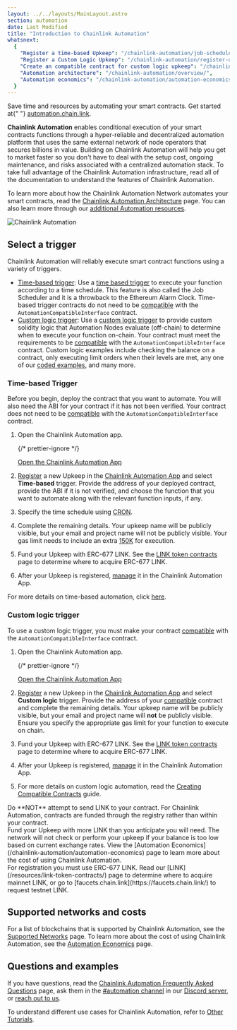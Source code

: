 ```yaml
---
layout: ../../layouts/MainLayout.astro
section: automation
date: Last Modified
title: "Introduction to Chainlink Automation"
whatsnext:
  {
    "Register a time-based Upkeep": "/chainlink-automation/job-scheduler/",
    "Register a Custom Logic Upkeep": "/chainlink-automation/register-upkeep/",
    "Create an compatible contract for custom logic upkeep": "/chainlink-automation/compatible-contracts/",
    "Automation architecture": "/chainlink-automation/overview/",
    "Automation economics": "/chainlink-automation/automation-economics/",
  }
---
```



<Aside type="note" title="Get Started">
  Save time and resources by automating your smart contracts. Get started at{" "}
  <a href="https://automation.chain.link">automation.chain.link</a>.
</Aside>

**Chainlink Automation** enables conditional execution of your smart contracts functions through a hyper-reliable and decentralized automation platform that uses the same external network of node operators that secures billions in value. Building on Chainlink Automation will help you get to market faster so you don't have to deal with the setup cost, ongoing maintenance, and risks associated with a centralized automation stack. To take full advantage of the Chainlink Automation infrastructure, read all of the documentation to understand the features of Chainlink Automation.

<YouTube id="https://www.youtube.com/watch?v=dj0impNJdls" />

To learn more about how the Chainlink Automation Network automates your smart contracts, read the [Chainlink Automation Architecture](/chainlink-automation/overview) page. You can also learn more through our [additional Automation resources](https://chain.link/automation#masterclass).

![Chainlink Automation](/images/contract-devs/automation/automation_intro.gif)

## Select a trigger

Chainlink Automation will reliably execute smart contract functions using a variety of triggers.

- [Time-based trigger](#time-based-trigger): Use a [time based trigger](#time-based-trigger) to execute your function according to a time schedule. This feature is also called the Job Scheduler and it is a throwback to the Ethereum Alarm Clock. Time-based trigger contracts do not need to be [compatible](/chainlink-automation/compatible-contracts/#example-contract) with the `AutomationCompatibleInterface` contract.
- [Custom logic trigger](#custom-logic-trigger): Use a [custom logic trigger](#custom-logic-trigger) to provide custom solidity logic that Automation Nodes evaluate (off-chain) to determine when to execute your function on-chain. Your contract must meet the requirements to be [compatible](/chainlink-automation/compatible-contracts/) with the `AutomationCompatibleInterface` contract. Custom logic examples include checking the balance on a contract, only executing limit orders when their levels are met, any one of our [coded examples](/chainlink-automation/util-overview), and many more.

### Time-based Trigger

Before you begin, deploy the contract that you want to automate. You will also need the ABI for your contract if it has not been verified. Your contract does not need to be [compatible](/chainlink-automation/compatible-contracts/) with the `AutomationCompatibleInterface` contract.

1. Open the Chainlink Automation app.

   {/* prettier-ignore */}
   <div class="remix-callout">
      <a href="https://automation.chain.link" >Open the Chainlink Automation App</a>
   </div>

1. [Register](/chainlink-automation/job-scheduler/) a new Upkeep in the [Chainlink Automation App](https://automation.chain.link) and select **Time-based** trigger. Provide the address of your deployed contract, provide the ABI if it is not verified, and choose the function that you want to automate along with the relevant function inputs, if any.

1. Specify the time schedule using [CRON](/chainlink-automation/job-scheduler/#specifying-the-time-schedule).

1. Complete the remaining details. Your upkeep name will be publicly visible, but your email and project name will not be publicly visible. Your gas limit needs to include an extra [150K](/chainlink-automation/job-scheduler/#entering-upkeep-details) for execution.

1. Fund your Upkeep with ERC-677 LINK. See the [LINK token contracts](/resources/link-token-contracts/) page to determine where to acquire ERC-677 LINK.

1. After your Upkeep is registered, [manage](/chainlink-automation/manage-upkeeps/) it in the Chainlink Automation App.

For more details on time-based automation, click [here](/chainlink-automation/job-scheduler/).

### Custom logic trigger

To use a custom logic trigger, you must make your contract [compatible](/chainlink-automation/compatible-contracts/) with the `AutomationCompatibleInterface` contract.

1. Open the Chainlink Automation app.

   {/* prettier-ignore */}
   <div class="remix-callout">
      <a href="https://automation.chain.link" >Open the Chainlink Automation App</a>
   </div>

1. [Register](/chainlink-automation/register-upkeep/) a new Upkeep in the [Chainlink Automation App](https://automation.chain.link) and select **Custom logic** trigger. Provide the address of your [compatible](/chainlink-automation/compatible-contracts/) contract and complete the remaining details. Your upkeep name will be publicly visible, but your email and project name will **not** be publicly visible. Ensure you specify the appropriate gas limit for your function to execute on chain.

1. Fund your Upkeep with ERC-677 LINK. See the [LINK token contracts](/resources/link-token-contracts/) page to determine where to acquire ERC-677 LINK.

1. After your Upkeep is registered, [manage](/chainlink-automation/manage-upkeeps/) it in the Chainlink Automation App.

1. For more details on custom logic automation, read the [Creating Compatible Contracts](/chainlink-automation/compatible-contracts/) guide.

<Aside type="caution" title="WARNING">
  Do **NOT** attempt to send LINK to your contract. For Chainlink Automation, contracts are funded through the registry
  rather than within your contract.
</Aside>

<Aside type="tip" title="Funding Upkeep">
  Fund your Upkeep with more LINK than you anticipate you will need. The network will not check or perform your upkeep
  if your balance is too low based on current exchange rates. View the [Automation
  Economics](/chainlink-automation/automation-economics) page to learn more about the cost of using Chainlink
  Automation.
</Aside>

<Aside type="tip" title="ERC677 Link">
  For registration you must use ERC-677 LINK. Read our [LINK](/resources/link-token-contracts/) page to determine where
  to acquire mainnet LINK, or go to [faucets.chain.link](https://faucets.chain.link/) to request testnet LINK.
</Aside>

## Supported networks and costs

For a list of blockchains that is supported by Chainlink Automation, see the [Supported Networks](/chainlink-automation/supported-networks) page. To learn more about the cost of using Chainlink Automation, see the [Automation Economics](/chainlink-automation/automation-economics) page.

## Questions and examples

If you have questions, read the [Chainlink Automation Frequently Asked Questions](/chainlink-automation/faqs/) page, ask them in the [#automation channel](https://discord.com/channels/592041321326182401/821350860302581771) in our [Discord server](https://discord.gg/qj9qarT), or [reach out to us](https://chain.link/contact).

To understand different use cases for Chainlink Automation, refer to [Other Tutorials](/getting-started/other-tutorials/).
